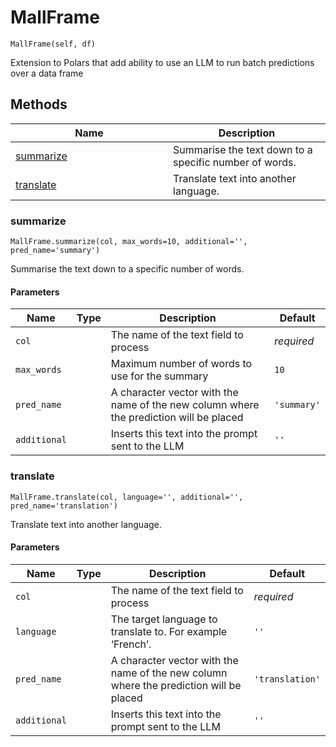 # MallFrame { #mall.MallFrame }

`MallFrame(self, df)`

Extension to Polars that add ability to use
an LLM to run batch predictions over a data frame

## Methods

| Name | Description |
| --- | --- |
| [summarize](#mall.MallFrame.summarize) | Summarise the text down to a specific number of words. |
| [translate](#mall.MallFrame.translate) | Translate text into another language. |

### summarize { #mall.MallFrame.summarize }

`MallFrame.summarize(col, max_words=10, additional='', pred_name='summary')`

Summarise the text down to a specific number of words.

#### Parameters

| Name         | Type   | Description                                                                            | Default     |
|--------------|--------|----------------------------------------------------------------------------------------|-------------|
| `col`        |        | The name of the text field to process                                                  | _required_  |
| `max_words`  |        | Maximum number of words to use for the summary                                         | `10`        |
| `pred_name`  |        | A character vector with the name of the new column where the prediction will be placed | `'summary'` |
| `additional` |        | Inserts this text into the prompt sent to the LLM                                      | `''`        |

### translate { #mall.MallFrame.translate }

`MallFrame.translate(col, language='', additional='', pred_name='translation')`

Translate text into another language.

#### Parameters

| Name         | Type   | Description                                                                            | Default         |
|--------------|--------|----------------------------------------------------------------------------------------|-----------------|
| `col`        |        | The name of the text field to process                                                  | _required_      |
| `language`   |        | The target language to translate to. For example 'French'.                             | `''`            |
| `pred_name`  |        | A character vector with the name of the new column where the prediction will be placed | `'translation'` |
| `additional` |        | Inserts this text into the prompt sent to the LLM                                      | `''`            |